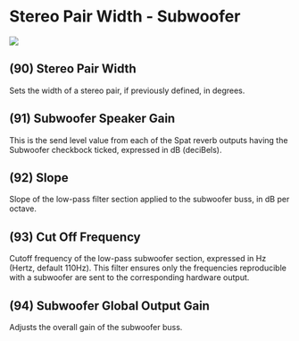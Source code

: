 # Stereo Pair Width - Subwoofer

![](https://media.githubusercontent.com/media/FLUX-SE/doc_images/main/Plugins/ircam-spat/spat_19.jpg)

## (90) Stereo Pair Width
Sets the width of a stereo pair, if previously defined, in degrees.


## (91) Subwoofer Speaker Gain
This is the send level value from each of the Spat reverb outputs having the Subwoofer checkbock ticked, expressed in dB
(deciBels).


## (92) Slope
Slope of the low-pass filter section applied to the subwoofer buss, in dB per octave.


## (93) Cut Off Frequency
Cutoff frequency of the low-pass subwoofer section, expressed in Hz (Hertz, default 110Hz). This filter ensures only the
frequencies reproducible with a subwoofer are sent to the corresponding hardware output.


## (94) Subwoofer Global Output Gain
Adjusts the overall gain of the subwoofer buss.
